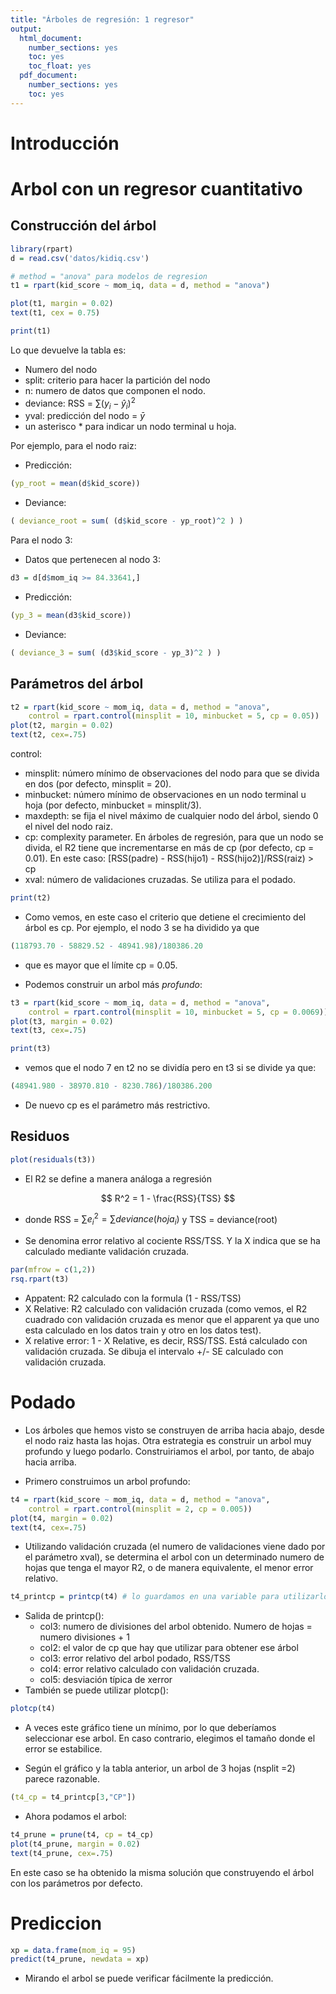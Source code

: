 ```yaml
---
title: "Árboles de regresión: 1 regresor"
output:
  html_document:
    number_sections: yes
    toc: yes
    toc_float: yes
  pdf_document:
    number_sections: yes
    toc: yes
---
```


# Introducción

# Arbol con un regresor cuantitativo

## Construcción del árbol

```r
library(rpart)
d = read.csv('datos/kidiq.csv')
```

```r
# method = "anova" para modelos de regresion
t1 = rpart(kid_score ~ mom_iq, data = d, method = "anova")
```

```r
plot(t1, margin = 0.02)
text(t1, cex = 0.75)
```

```r
print(t1)
```

Lo que devuelve la tabla es:

- Numero del nodo
- split: criterio para hacer la partición del nodo
- n: numero de datos que componen el nodo.
- deviance: RSS = $\sum(y_i - \hat{y}_i)^2$
- yval: predicción del nodo = $\bar{y}$
- un asterisco * para indicar un nodo terminal u hoja.

Por ejemplo, para el nodo raiz:

- Predicción:

```r
(yp_root = mean(d$kid_score))
```

- Deviance:

```r
( deviance_root = sum( (d$kid_score - yp_root)^2 ) )
```

Para el nodo 3:

- Datos que pertenecen al nodo 3:

```r
d3 = d[d$mom_iq >= 84.33641,]
```

- Predicción:

```r
(yp_3 = mean(d3$kid_score))
```

- Deviance:

```r
( deviance_3 = sum( (d3$kid_score - yp_3)^2 ) )
```

## Parámetros del árbol

```r
t2 = rpart(kid_score ~ mom_iq, data = d, method = "anova",
    control = rpart.control(minsplit = 10, minbucket = 5, cp = 0.05))
plot(t2, margin = 0.02)
text(t2, cex=.75)
```

control:

- minsplit: número mínimo de observaciones del nodo para que se divida en dos (por defecto, minsplit = 20).
- minbucket: número mínimo de observaciones en un nodo terminal u hoja (por defecto, minbucket = minsplit/3).
- maxdepth: se fija el nivel máximo de cualquier nodo del árbol, siendo 0 el nivel del nodo raiz.
- cp: complexity parameter. En árboles de regresión, para que un nodo se divida, el R2 tiene que incrementarse en más de cp (por defecto, cp = 0.01). En este caso: [RSS(padre) - RSS(hijo1) - RSS(hijo2)]/RSS(raiz) > cp
- xval: número de validaciones cruzadas. Se utiliza para el podado.

```r
print(t2)
```

- Como vemos, en este caso el criterio que detiene el crecimiento del árbol es cp. Por ejemplo, el nodo 3 se ha dividido ya que 

```r
(118793.70 - 58829.52 - 48941.98)/180386.20
```

- que es mayor que el límite cp = 0.05.

- Podemos construir un arbol más *profundo*:

```r
t3 = rpart(kid_score ~ mom_iq, data = d, method = "anova",
    control = rpart.control(minsplit = 10, minbucket = 5, cp = 0.0069))
plot(t3, margin = 0.02)
text(t3, cex=.75)
```

```r
print(t3)
```

- vemos que el nodo 7 en t2 no se dividía pero en t3 si se divide ya que:

```r
(48941.980 - 38970.810 - 8230.786)/180386.200
```

- De nuevo cp es el parámetro más restrictivo.

## Residuos

```r
plot(residuals(t3))
```

- El R2 se define a manera análoga a regresión

$$
R^2 = 1 - \frac{RSS}{TSS}
$$

- donde  RSS = $\sum e_i^2 = \sum deviance(hoja_i)$ y TSS = deviance(root)

- Se denomina error relativo al cociente RSS/TSS. Y la X indica que se ha calculado mediante validación cruzada.

```r
par(mfrow = c(1,2))
rsq.rpart(t3)
```

- Appatent: R2 calculado con la formula (1 - RSS/TSS)
- X Relative: R2 calculado con validación cruzada (como vemos, el R2 cuadrado con validación cruzada es menor que el apparent ya que uno esta calculado en los datos train y otro en los datos test).
- X relative error: 1 - X Relative, es decir, RSS/TSS. Está calculado con validación cruzada. Se dibuja el intervalo +/- SE calculado con validación cruzada.

# Podado

- Los árboles que hemos visto se construyen de arriba hacia abajo, desde el nodo raiz hasta las hojas. Otra estrategia es construir un arbol muy profundo y luego podarlo. Construiriamos el arbol, por tanto, de abajo hacia arriba.

- Primero construimos un arbol profundo:

```r
t4 = rpart(kid_score ~ mom_iq, data = d, method = "anova",
    control = rpart.control(minsplit = 2, cp = 0.005))
plot(t4, margin = 0.02)
text(t4, cex=.75)
```

- Utilizando validación cruzada (el numero de validaciones viene dado por el parámetro xval), se determina el arbol con un determinado numero de hojas que tenga el mayor R2, o de manera equivalente, el menor error relativo.  

```r
t4_printcp = printcp(t4) # lo guardamos en una variable para utilizarlo despues
```

- Salida de printcp():
    - col3: numero de divisiones del arbol obtenido. Numero de hojas = numero divisiones + 1
    - col2: el valor de cp que hay que utilizar para obtener ese árbol
    - col3: error relativo del arbol podado, RSS/TSS
    - col4: error relativo calculado con validación cruzada.
    - col5: desviación típica de xerror
- También se puede utilizar plotcp():

```r
plotcp(t4)
```

- A veces este gráfico tiene un mínimo, por lo que deberíamos seleccionar ese arbol. En caso contrario, elegimos el tamaño donde el error se estabilice.

- Según el gráfico y la tabla anterior, un arbol de 3 hojas (nsplit  =2) parece razonable. 

```r
(t4_cp = t4_printcp[3,"CP"])
```

- Ahora podamos el arbol:

```r
t4_prune = prune(t4, cp = t4_cp)
plot(t4_prune, margin = 0.02)
text(t4_prune, cex=.75)
```

En este caso se ha obtenido la misma solución que construyendo el árbol con los parámetros por defecto.

# Prediccion

```r
xp = data.frame(mom_iq = 95)
predict(t4_prune, newdata = xp)
```

- Mirando el arbol se puede verificar fácilmente la predicción.

